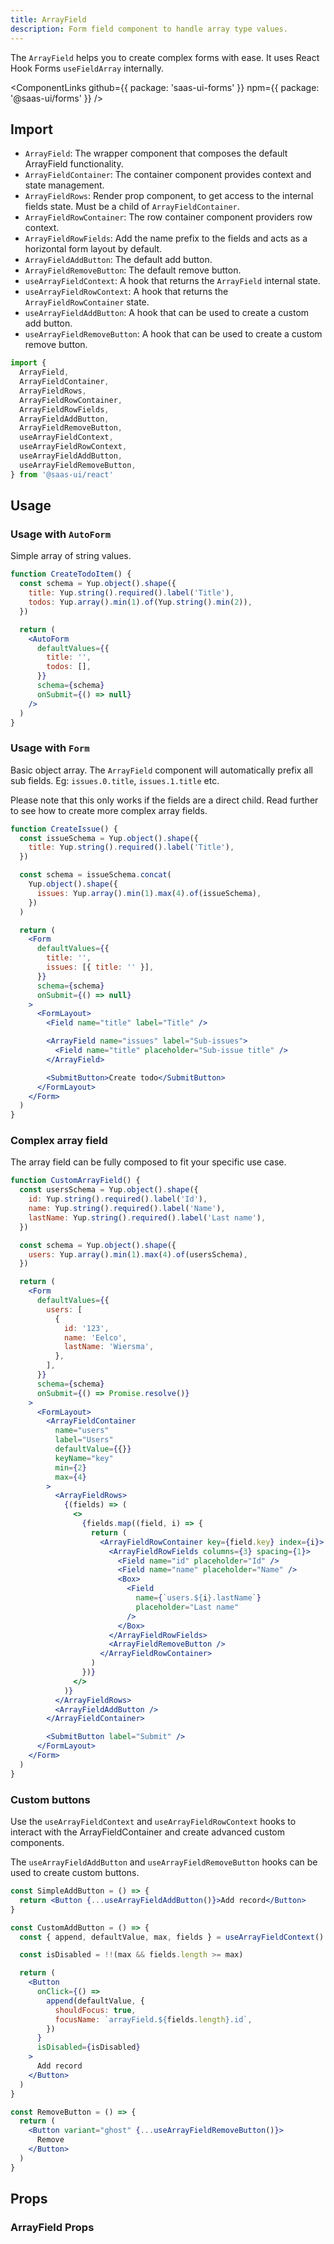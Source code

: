 ```yaml
---
title: ArrayField
description: Form field component to handle array type values.
---
```


The `ArrayField` helps you to create complex forms with ease.
It uses React Hook Forms `useFieldArray` internally.

<ComponentLinks
  github={{ package: 'saas-ui-forms' }}
  npm={{ package: '@saas-ui/forms' }}
/>

## Import

- `ArrayField`: The wrapper component that composes the default ArrayField functionality.
- `ArrayFieldContainer`: The container component provides context and state management.
- `ArrayFieldRows`: Render prop component, to get access to the internal fields state. Must be a child of `ArrayFieldContainer`.
- `ArrayFieldRowContainer`: The row container component providers row context.
- `ArrayFieldRowFields`: Add the name prefix to the fields and acts as a horizontal form layout by default.
- `ArrayFieldAddButton`: The default add button.
- `ArrayFieldRemoveButton`: The default remove button.
- `useArrayFieldContext`: A hook that returns the `ArrayField` internal state.
- `useArrayFieldRowContext`: A hook that returns the `ArrayFieldRowContainer` state.
- `useArrayFieldAddButton`: A hook that can be used to create a custom add button.
- `useArrayFieldRemoveButton`: A hook that can be used to create a custom remove button.

```ts
import {
  ArrayField,
  ArrayFieldContainer,
  ArrayFieldRows,
  ArrayFieldRowContainer,
  ArrayFieldRowFields,
  ArrayFieldAddButton,
  ArrayFieldRemoveButton,
  useArrayFieldContext,
  useArrayFieldRowContext,
  useArrayFieldAddButton,
  useArrayFieldRemoveButton,
} from '@saas-ui/react'
```

## Usage

### Usage with `AutoForm`

Simple array of string values.

```jsx
function CreateTodoItem() {
  const schema = Yup.object().shape({
    title: Yup.string().required().label('Title'),
    todos: Yup.array().min(1).of(Yup.string().min(2)),
  })

  return (
    <AutoForm
      defaultValues={{
        title: '',
        todos: [],
      }}
      schema={schema}
      onSubmit={() => null}
    />
  )
}
```

### Usage with `Form`

Basic object array. The `ArrayField` component will automatically prefix all sub fields.
Eg: `issues.0.title`, `issues.1.title` etc.

Please note that this only works if the fields are a direct child.
Read further to see how to create more complex array fields.

```jsx
function CreateIssue() {
  const issueSchema = Yup.object().shape({
    title: Yup.string().required().label('Title'),
  })

  const schema = issueSchema.concat(
    Yup.object().shape({
      issues: Yup.array().min(1).max(4).of(issueSchema),
    })
  )

  return (
    <Form
      defaultValues={{
        title: '',
        issues: [{ title: '' }],
      }}
      schema={schema}
      onSubmit={() => null}
    >
      <FormLayout>
        <Field name="title" label="Title" />

        <ArrayField name="issues" label="Sub-issues">
          <Field name="title" placeholder="Sub-issue title" />
        </ArrayField>

        <SubmitButton>Create todo</SubmitButton>
      </FormLayout>
    </Form>
  )
}
```

### Complex array field

The array field can be fully composed to fit your specific use case.

```jsx
function CustomArrayField() {
  const usersSchema = Yup.object().shape({
    id: Yup.string().required().label('Id'),
    name: Yup.string().required().label('Name'),
    lastName: Yup.string().required().label('Last name'),
  })

  const schema = Yup.object().shape({
    users: Yup.array().min(1).max(4).of(usersSchema),
  })

  return (
    <Form
      defaultValues={{
        users: [
          {
            id: '123',
            name: 'Eelco',
            lastName: 'Wiersma',
          },
        ],
      }}
      schema={schema}
      onSubmit={() => Promise.resolve()}
    >
      <FormLayout>
        <ArrayFieldContainer
          name="users"
          label="Users"
          defaultValue={{}}
          keyName="key"
          min={2}
          max={4}
        >
          <ArrayFieldRows>
            {(fields) => (
              <>
                {fields.map((field, i) => {
                  return (
                    <ArrayFieldRowContainer key={field.key} index={i}>
                      <ArrayFieldRowFields columns={3} spacing={1}>
                        <Field name="id" placeholder="Id" />
                        <Field name="name" placeholder="Name" />
                        <Box>
                          <Field
                            name={`users.${i}.lastName`}
                            placeholder="Last name"
                          />
                        </Box>
                      </ArrayFieldRowFields>
                      <ArrayFieldRemoveButton />
                    </ArrayFieldRowContainer>
                  )
                })}
              </>
            )}
          </ArrayFieldRows>
          <ArrayFieldAddButton />
        </ArrayFieldContainer>

        <SubmitButton label="Submit" />
      </FormLayout>
    </Form>
  )
}
```

### Custom buttons

Use the `useArrayFieldContext` and `useArrayFieldRowContext` hooks to interact with the ArrayFieldContainer and create advanced custom components.

The `useArrayFieldAddButton` and `useArrayFieldRemoveButton` hooks can be used to create custom buttons.

```jsx live=false
const SimpleAddButton = () => {
  return <Button {...useArrayFieldAddButton()}>Add record</Button>
}

const CustomAddButton = () => {
  const { append, defaultValue, max, fields } = useArrayFieldContext()

  const isDisabled = !!(max && fields.length >= max)

  return (
    <Button
      onClick={() =>
        append(defaultValue, {
          shouldFocus: true,
          focusName: `arrayField.${fields.length}.id`,
        })
      }
      isDisabled={isDisabled}
    >
      Add record
    </Button>
  )
}

const RemoveButton = () => {
  return (
    <Button variant="ghost" {...useArrayFieldRemoveButton()}>
      Remove
    </Button>
  )
}
```

## Props

### ArrayField Props
